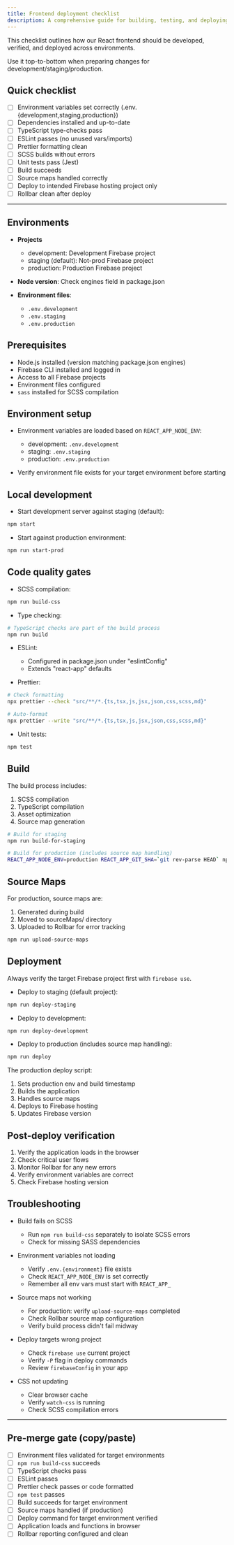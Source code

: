```yaml
---
title: Frontend deployment checklist
description: A comprehensive guide for building, testing, and deploying the Pivot frontend across environments.
---
```


This checklist outlines how our React frontend should be developed, verified, and deployed across environments.

Use it top-to-bottom when preparing changes for development/staging/production.

## Quick checklist

- [ ] Environment variables set correctly (.env.{development,staging,production})
- [ ] Dependencies installed and up-to-date
- [ ] TypeScript type-checks pass
- [ ] ESLint passes (no unused vars/imports)
- [ ] Prettier formatting clean
- [ ] SCSS builds without errors
- [ ] Unit tests pass (Jest)
- [ ] Build succeeds
- [ ] Source maps handled correctly
- [ ] Deploy to intended Firebase hosting project only
- [ ] Rollbar clean after deploy

---

## Environments

- **Projects**
  - development: Development Firebase project
  - staging (default): Not-prod Firebase project
  - production: Production Firebase project

- **Node version**: Check engines field in package.json
- **Environment files**: 
  - `.env.development`
  - `.env.staging`
  - `.env.production`

## Prerequisites

- Node.js installed (version matching package.json engines)
- Firebase CLI installed and logged in
- Access to all Firebase projects
- Environment files configured
- `sass` installed for SCSS compilation

## Environment setup

- Environment variables are loaded based on `REACT_APP_NODE_ENV`:
  - development: `.env.development`
  - staging: `.env.staging`
  - production: `.env.production`

- Verify environment file exists for your target environment before starting

## Local development

- Start development server against staging (default):

```bash
npm start
```

- Start against production environment:

```bash
npm run start-prod
```

## Code quality gates

- SCSS compilation:

```bash
npm run build-css
```

- Type checking:

```bash
# TypeScript checks are part of the build process
npm run build
```

- ESLint:
  - Configured in package.json under "eslintConfig"
  - Extends "react-app" defaults

- Prettier:

```bash
# Check formatting
npx prettier --check "src/**/*.{ts,tsx,js,jsx,json,css,scss,md}"

# Auto-format
npx prettier --write "src/**/*.{ts,tsx,js,jsx,json,css,scss,md}"
```

- Unit tests:

```bash
npm test
```

## Build

The build process includes:
1. SCSS compilation
2. TypeScript compilation
3. Asset optimization
4. Source map generation

```bash
# Build for staging
npm run build-for-staging

# Build for production (includes source map handling)
REACT_APP_NODE_ENV=production REACT_APP_GIT_SHA=`git rev-parse HEAD` npm run build
```

## Source Maps

For production, source maps are:
1. Generated during build
2. Moved to sourceMaps/ directory
3. Uploaded to Rollbar for error tracking

```bash
npm run upload-source-maps
```

## Deployment

Always verify the target Firebase project first with `firebase use`.

- Deploy to staging (default project):

```bash
npm run deploy-staging
```

- Deploy to development:

```bash
npm run deploy-development
```

- Deploy to production (includes source map handling):

```bash
npm run deploy
```

The production deploy script:
1. Sets production env and build timestamp
2. Builds the application
3. Handles source maps
4. Deploys to Firebase hosting
5. Updates Firebase version

## Post-deploy verification

1. Verify the application loads in the browser
2. Check critical user flows
3. Monitor Rollbar for any new errors
4. Verify environment variables are correct
5. Check Firebase hosting version

## Troubleshooting

- Build fails on SCSS
  - Run `npm run build-css` separately to isolate SCSS errors
  - Check for missing SASS dependencies

- Environment variables not loading
  - Verify `.env.{environment}` file exists
  - Check `REACT_APP_NODE_ENV` is set correctly
  - Remember all env vars must start with `REACT_APP_`

- Source maps not working
  - For production: verify `upload-source-maps` completed
  - Check Rollbar source map configuration
  - Verify build process didn't fail midway

- Deploy targets wrong project
  - Check `firebase use` current project
  - Verify `-P` flag in deploy commands
  - Review `firebaseConfig` in your app

- CSS not updating
  - Clear browser cache
  - Verify `watch-css` is running
  - Check SCSS compilation errors

---

## Pre-merge gate (copy/paste)

- [ ] Environment files validated for target environments
- [ ] `npm run build-css` succeeds
- [ ] TypeScript checks pass
- [ ] ESLint passes
- [ ] Prettier check passes or code formatted
- [ ] `npm test` passes
- [ ] Build succeeds for target environment
- [ ] Source maps handled (if production)
- [ ] Deploy command for target environment verified
- [ ] Application loads and functions in browser
- [ ] Rollbar reporting configured and clean
